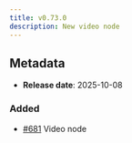 ```yaml
---
title: v0.73.0
description: New video node
---
```


## Metadata

- **Release date**: 2025-10-08

### Added

- [#681](https://github.com/InditexTech/weavejs/issues/681) Video node
